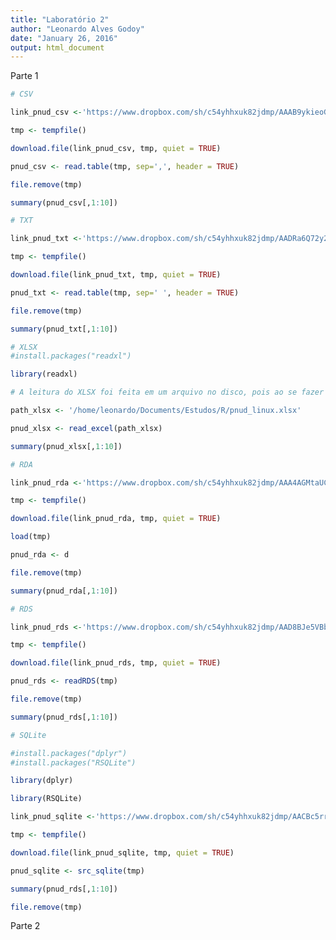 ```yaml
---
title: "Laboratório 2"
author: "Leonardo Alves Godoy"
date: "January 26, 2016"
output: html_document
---
```


Parte 1

```r

# CSV

link_pnud_csv <-'https://www.dropbox.com/sh/c54yhhxuk82jdmp/AAAB9ykieoGp3_Jkisy3sPDsa/pnud_linux.csv?dl=1'

tmp <- tempfile()

download.file(link_pnud_csv, tmp, quiet = TRUE)

pnud_csv <- read.table(tmp, sep=',', header = TRUE)

file.remove(tmp)

summary(pnud_csv[,1:10])

# TXT

link_pnud_txt <-'https://www.dropbox.com/sh/c54yhhxuk82jdmp/AADRa6Q72y2N8RCn4mPNnwkGa/pnud_linux.txt?dl=1'

tmp <- tempfile()

download.file(link_pnud_txt, tmp, quiet = TRUE)

pnud_txt <- read.table(tmp, sep=' ', header = TRUE)

file.remove(tmp)

summary(pnud_txt[,1:10])

# XLSX
#install.packages("readxl")

library(readxl)

# A leitura do XLSX foi feita em um arquivo no disco, pois ao se fazer download diretamente pelo código do R ocorria falha na leitura.

path_xlsx <- '/home/leonardo/Documents/Estudos/R/pnud_linux.xlsx'

pnud_xlsx <- read_excel(path_xlsx)

summary(pnud_xlsx[,1:10])

# RDA

link_pnud_rda <-'https://www.dropbox.com/sh/c54yhhxuk82jdmp/AAA4AGMtaUCg6AuQ8seJe3iYa/pnud.rda?dl=1'

tmp <- tempfile()

download.file(link_pnud_rda, tmp, quiet = TRUE)

load(tmp)

pnud_rda <- d

file.remove(tmp)

summary(pnud_rda[,1:10])

# RDS

link_pnud_rds <-'https://www.dropbox.com/sh/c54yhhxuk82jdmp/AAD8BJe5VBboOtamipv9Vg40a/pnud.rds?dl=1'

tmp <- tempfile()

download.file(link_pnud_rds, tmp, quiet = TRUE)

pnud_rds <- readRDS(tmp)

file.remove(tmp)

summary(pnud_rds[,1:10])

# SQLite

#install.packages("dplyr")
#install.packages("RSQLite")

library(dplyr)

library(RSQLite)

link_pnud_sqlite <-'https://www.dropbox.com/sh/c54yhhxuk82jdmp/AACBc5rr109X8zNd3pe4Bfkda/pnud.sqlite?dl=1'

tmp <- tempfile()

download.file(link_pnud_sqlite, tmp, quiet = TRUE)

pnud_sqlite <- src_sqlite(tmp)

summary(pnud_rds[,1:10])

file.remove(tmp)

```

Parte 2
